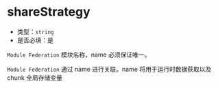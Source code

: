 # shareStrategy

- 类型：`string`
- 是否必填：是

`Module Federation` 模块名称，name 必须保证唯一。

`Module Federation` 通过 name 进行关联。name 将用于运行时数据获取以及 chunk 全局存储变量
